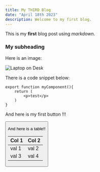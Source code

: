 ```yaml
---
title: My THIRD Blog
date: "April 18th 2023"
description: Welcome to my first blog.
---
```


This is my **first** blog post using _markdown_.

### My subheading

Here is an image:

![Laptop on Desk](/img/laptop.jpg)

There is a code snippet below:

```
export function myComponent(){
    return (
        <p>test</p>
    )
}
```
And here is my first button !!!

<Button text="my button"/>

And here is a table!!

| Col 1 | Col 2 |
| ----- | ----- |
| val 1 | val 2 |
| val 3 | val 4 |
